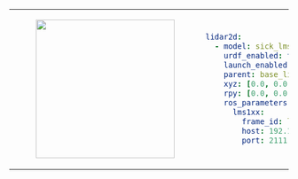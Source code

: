 <table>
<tr>
<td>
<center>
<figure>
    <img src={require("./img/sick_lms1xx.png").default} width="250" />
</figure>
</center>
</td>
<td>

```yaml
lidar2d:
  - model: sick_lms1xx
    urdf_enabled: true
    launch_enabled: true
    parent: base_link
    xyz: [0.0, 0.0, 0.0]
    rpy: [0.0, 0.0, 0.0]
    ros_parameters:
      lms1xx:
        frame_id: lidar2d_0_laser
        host: 192.168.131.20
        port: 2111
```
</td>
</tr>
</table>
